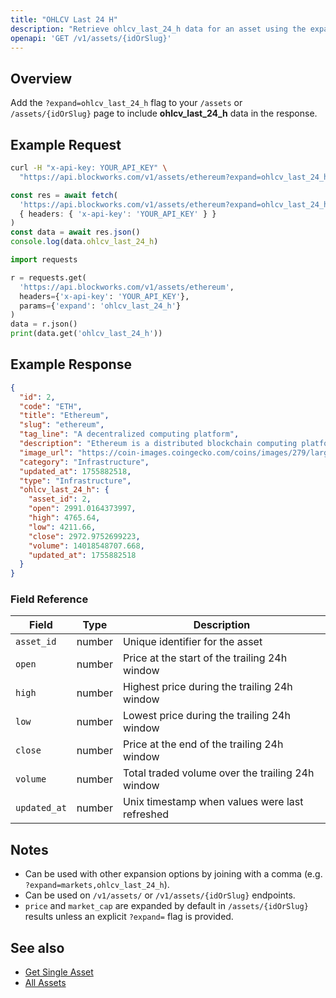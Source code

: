 ```yaml
---
title: "OHLCV Last 24 H"
description: "Retrieve ohlcv_last_24_h data for an asset using the expand parameter"
openapi: 'GET /v1/assets/{idOrSlug}'
---
```


## Overview

Add the `?expand=ohlcv_last_24_h` flag to your `/assets` or `/assets/{idOrSlug}` page to include **ohlcv_last_24_h** data in the response.

## Example Request

<CodeGroup>

```bash cURL
curl -H "x-api-key: YOUR_API_KEY" \
  "https://api.blockworks.com/v1/assets/ethereum?expand=ohlcv_last_24_h"
```

```typescript TypeScript
const res = await fetch(
  'https://api.blockworks.com/v1/assets/ethereum?expand=ohlcv_last_24_h',
  { headers: { 'x-api-key': 'YOUR_API_KEY' } }
)
const data = await res.json()
console.log(data.ohlcv_last_24_h)
```

```python Python
import requests

r = requests.get(
  'https://api.blockworks.com/v1/assets/ethereum',
  headers={'x-api-key': 'YOUR_API_KEY'},
  params={'expand': 'ohlcv_last_24_h'}
)
data = r.json()
print(data.get('ohlcv_last_24_h'))
```

</CodeGroup>

## Example Response

```json
{
  "id": 2,
  "code": "ETH",
  "title": "Ethereum",
  "slug": "ethereum",
  "tag_line": "A decentralized computing platform",
  "description": "Ethereum is a distributed blockchain computing platform for smart contracts and decentralized applications. Its native token is ether (ETH), which primarily serves as a means of payment for transaction fees and as collateral for borrowing specific ERC-20 tokens within the decentralized finance (DeFi) sector.",
  "image_url": "https://coin-images.coingecko.com/coins/images/279/large/ethereum.png?1696501628",
  "category": "Infrastructure",
  "updated_at": 1755882518,
  "type": "Infrastructure",
  "ohlcv_last_24_h": {
    "asset_id": 2,
    "open": 2991.0164373997,
    "high": 4765.64,
    "low": 4211.66,
    "close": 2972.9752699223,
    "volume": 14018548707.668,
    "updated_at": 1755882518
  }
}
```

### Field Reference

| Field | Type | Description |
|---|---|---|
| `asset_id` | number | Unique identifier for the asset |
| `open` | number | Price at the start of the trailing 24h window |
| `high` | number | Highest price during the trailing 24h window |
| `low` | number | Lowest price during the trailing 24h window |
| `close` | number | Price at the end of the trailing 24h window |
| `volume` | number | Total traded volume over the trailing 24h window |
| `updated_at` | number | Unix timestamp when values were last refreshed |

## Notes

- Can be used with other expansion options by joining with a comma (e.g. `?expand=markets,ohlcv_last_24_h`).
- Can be used on `/v1/assets/` or `/v1/assets/{idOrSlug}` endpoints.
- `price` and `market_cap` are expanded by default in `/assets/{idOrSlug}` results unless an explicit `?expand=` flag is provided.

## See also

- [Get Single Asset](/api-reference/assets/get-single)
- [All Assets](/api-reference/assets/list)
